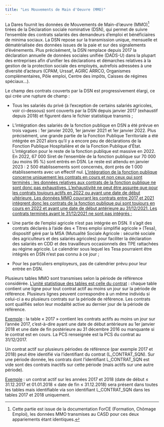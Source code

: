 ```yaml
---
title: "Les Mouvements de Main d'Oeuvre (MMO)"
---
```


La Dares fournit les données de Mouvements de Main-d'œuvre (MMO)[^1] tirées de la Déclaration sociale nominative (DSN), qui permet de suivre l'ensemble des contrats salariés des demandeurs d'emploi et bénéficiaires de minima sociaux. La DSN repose sur la transmission unique, mensuelle et dématérialisée des données issues de la paie et sur des signalements d'événements. Plus précisément, la DSN remplace depuis 2017 la déclaration annuelle de données sociales unifiée (DADS-U) dans la plupart des entreprises afin d'unifier les déclarations et démarches relatives à la gestion de la protection sociale des employés, autrefois adressées à une diversité d'acteurs (CPAM, Urssaf, AGIRC ARRCO, Organismes complémentaires, Pôle emploi, Centre des impôts, Caisses de régimes spéciaux...).

[^1]: Cette partie est issue de la documentation ForCE (Formation, Chômage Emploi), les données MMO transmises au CASD pour ces deux appariements étant identiques.

Le champ des contrats couverts par la DSN est progressivement élargi, ce qui crée une rupture de champ :

-   Tous les salariés du privé (à l'exception de certains salariés agricoles, voir ci-dessous) sont couverts par la DSN depuis janvier 2017 (exhaustif depuis 2018) et figurent dans le fichier statistique transmis ;

-   L'intégration des salariés de la fonction publique en DSN a été prévue en trois vagues : 1er janvier 2020, 1er janvier 2021 et 1er janvier 2022. Plus précisément, une grande partie de la Fonction Publique Territoriale a été intégrée en 2021 alors qu'il y a encore peu de déclarations de la Fonction Publique Hospitalière et de la Fonction Publique d'État. L'intégration pour le reste de la fonction publique est massive en 2022. En 2022, 67 000 Siret de l'ensemble de la fonction publique sur 70 000 (au moins 95 %) sont entrés en DSN. Le reste est attendu en janvier 2023 : 2 500 établissements sont concernés, dont près de 1 000 établissements avec un effectif nul. [L'intégration de la fonction publique concerne uniquement les contrats en cours et non ceux qui sont terminés : les données relatives aux contrats de la fonction publique ne sont donc pas exhaustives. L'exhaustivité ne peut être assurée que pour les contrats toujours actifs en 2022 ou ayant une date de début ultérieure. Les données MMO couvrant les contrats entre 2017 et 2021 intègrent donc les contrats de la fonction publique qui sont toujours en cours en 2022 et ayant une date de début antérieure au 31/12/2021. Les contrats terminés avant le 31/12/2021 ne sont pas intégrés ;]{.underline}

-   Une partie de l'emploi agricole n'est pas intégrée en DSN. Il s'agit des contrats déclarés à l'aide des « Titres emploi simplifié agricole » (Tesa), dispositif géré par la MSA (Mutualité Sociale Agricole : sécurité sociale des agriculteurs et des salariés agricoles) pour faciliter la déclaration des salariés en CDD et des travailleurs occasionnels des TPE rattachées au régime agricole. Le calendrier sous lequel les Tesa pourraient être intégrés en DSN n'est pas connu à ce jour ;

-   Pour les particuliers employeurs, pas de calendrier prévu pour leur entrée en DSN.

Plusieurs tables MMO sont transmises selon la période de référence considérée. [L'unité statistique des tables est celle du contrat]{.underline} : chaque table contient une ligne pour tout contrat actif au moins un jour sur la période de référence. Plusieurs lignes peuvent correspondre à un même individu si celui-ci a eu plusieurs contrats sur la période de référence. Les contrats sont qualifiés selon leur modalité active au dernier jour de la période de référence.

[Exemple]{.underline} : la table « 2017 » contient les contrats actifs au moins un jour sur l'année 2017, c'est-à-dire ayant une date de début antérieure au 1er janvier 2018 et une date de fin postérieure au 31 décembre 2016 ou manquante si le contrat est en cours. La PCS renseignée est la PCS du contrat au 31/12/2017.

Un contrat actif sur plusieurs périodes de référence (par exemple 2017 et 2018) peut être identifié via l'identifiant du contrat (L_CONTRAT_SQN). Sur une période donnée, les contrats dont l'identifiant L_CONTRAT_SQN est vide sont des contrats inactifs sur cette période (mais actifs sur une autre période).

[Exemple]{.underline} : un contrat actif sur les années 2017 et 2018 (date de début ≤ 31.12.2017 et 01.01.2018 ≤ date de fin ≤ 31.12.2018) sera présent dans toutes les tables mais identifiable via son identifiant L_CONTRAT_SQN dans les tables 2017 et 2018 uniquement.
